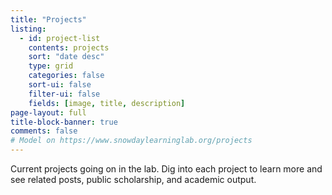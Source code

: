 ```yaml
---
title: "Projects"
listing:
  - id: project-list
    contents: projects
    sort: "date desc"
    type: grid
    categories: false
    sort-ui: false
    filter-ui: false
    fields: [image, title, description]
page-layout: full
title-block-banner: true
comments: false
# Model on https://www.snowdaylearninglab.org/projects
---
```


Current projects going on in the lab. Dig into each project to learn more and see related posts, public scholarship, and academic output.

::: {#project-list}
:::
